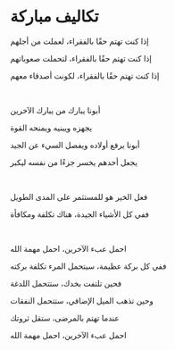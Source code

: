 # تكاليف مباركة

إذا كنت تهتم حقًا بالفقراء، لعملت من أجلهم

إذا كنت تهتم حقًا بالفقراء، لتحملت صعوباتهم

إذا كنت تهتم حقًا بالفقراء، لكونت أصدقاء معهم

<p></p>

<br />

أبونا يبارك من يبارك الآخرين

يجهزه ويبنيه ويمنحه القوة

أبونا يرفع أولاده ويفصل السيء عن الجيد

يجعل أحدهم يخسر جزءًا من نفسه ليكبر

<br />

فعل الخير هو للمستثمر على المدى الطويل

ففي كل الأشياء الجيدة، هناك تكلفة ومكافأة

<br />

احمل عبء الآخرين، احمل مهمة الله

ففي كل بركة عظيمة، سيتحمل المرء تكلفة بركته

فحين تلتفت بخدك، ستتحمل اللدغة

وحين تذهب الميل الإضافي، ستتحمل النفقات

عندما تهتم بالمرضى، ستقل ثروتك

احمل عبء الآخرين، احمل مهمة الله